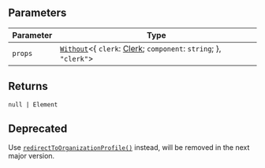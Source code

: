## Parameters

| Parameter | Type                                                                                                                              |
| --------- | --------------------------------------------------------------------------------------------------------------------------------- |
| `props`   | [`Without`](../types/without.mdx)\<\{ `clerk`: [Clerk](/docs/references/javascript/clerk); `component`: `string`; \}, `"clerk"`\> |

## Returns

<code>null \| Element</code>

## Deprecated

Use [`redirectToOrganizationProfile()`](/docs/references/javascript/clerk/redirect-methods#redirect-to-organization-profile) instead, will be removed in the next major version.
